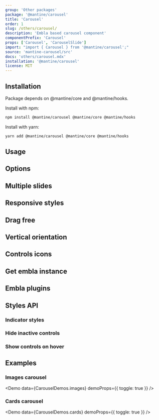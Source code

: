 ```yaml
---
group: 'Other packages'
package: '@mantine/carousel'
title: 'Carousel'
order: 1
slug: /others/carousel/
description: 'Embla based carousel component'
componentPrefix: 'Carousel'
props: ['Carousel', 'CarouselSlide']
import: "import { Carousel } from '@mantine/carousel';"
source: 'mantine-carousel/src'
docs: 'others/carousel.mdx'
installation: '@mantine/carousel'
license: MIT
---
```



## Installation

Package depends on @mantine/core and @mantine/hooks.

Install with npm:

```sh
npm install @mantine/carousel @mantine/core @mantine/hooks
```

Install with yarn:

```sh
yarn add @mantine/carousel @mantine/core @mantine/hooks
```

## Usage

<Demo data={CarouselDemos.usage} />

## Options

<Demo data={CarouselDemos.configurator} />

## Multiple slides

<Demo data={CarouselDemos.multiple} />

## Responsive styles

<Demo data={CarouselDemos.breakpoints} />

## Drag free

<Demo data={CarouselDemos.dragFree} />

## Vertical orientation

<Demo data={CarouselDemos.vertical} />

## Controls icons

<Demo data={CarouselDemos.icons} />

## Get embla instance

<Demo data={CarouselDemos.progress} />

## Embla plugins

<Demo data={CarouselDemos.autoplay} />

## Styles API

### Indicator styles

<Demo data={CarouselDemos.indicatorStyles} />

### Hide inactive controls

<Demo data={CarouselDemos.controlsStyles} />

### Show controls on hover

<Demo data={CarouselDemos.controlsHover} />

## Examples

### Images carousel

<Demo data={CarouselDemos.images} demoProps={{ toggle: true }} />

### Cards carousel

<Demo data={CarouselDemos.cards} demoProps={{ toggle: true }} />
